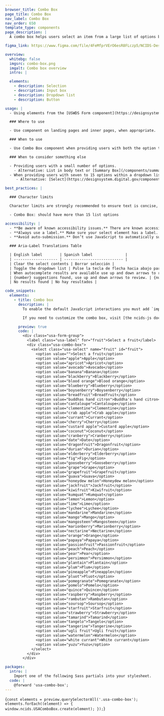 ```yaml
---
browser_title: Combo Box
page_title: Combo Box
nav_label: Combo Box
nav_order: 650
template_type: components
page_description: |
  A combo box helps users select an item from a large list of options by using a drop-down list or by typing in the desired option.

figma_link: https://www.figma.com/file/4FeMfprVErO6esR8FLczp5/NCIDS-Design-Kit?type=design&node-id=4563%3A16203&mode=design&t=9xNemHVdk0y2K4UA-1

overview:
  whitebg: false
  imgsrc: combo-box.png
  imgalt: Combo box overview
  intro: |

  elements:
    - description: Selection
    - description: Input box
    - description: Dropdown list
    - description: Button

usage: |
  - Using elements from the [USWDS Form component](https://designsystem.digital.gov/components/form) to add a label/call-to-action (CTA) with your combo box is recommended. Use this label/CTA to describe the list of options that users can choose from using the combo box.

  ### Where to use

  - Use component on landing pages and inner pages, when appropriate.

  ### When to use

  - Use Combo Box component when providing users with both the option to browse through a dropdown list and to type ahead within the search field to find a specific item from the list.

  ### When to consider something else

  - Providing users with a small number of options.
    - Alternative: List in body text or [Summary Box](/components/summary-box)
  - When providing users with seven to 15 options within a dropdown list to choose from.
     - Alternative: [Select](https://designsystem.digital.gov/components/select/)

best_practices: |

  ### Character limits

  Character limits are strongly recommended to ensure text is concise, scannable, and not visually distorted.

  - Combo Box: should have more than 15 list options

accessibility: |
  - **Be aware of known accessibility issues.** There are known accessibility issues with the original USWDS combo box component that were raised when testing with users of assistive technology. Incorporate fixes as they become available.
  - **Always use a label.** Make sure your select element has a label. Don’t replace it with the default menu option (e.g., removing the “State” label and having the menu read “Select a state” by default).
  - **Avoid auto-submission.** Don’t use JavaScript to automatically submit the form (or do anything else) when an option is selected. Auto-submission disrupts screen readers because they select each option as they read them.

  ### Aria-Label Translations Table

  | English label        | Spanish label               |
  | -------------------- | --------------------------- |
  | Clear the select contents | Borrar selección |
  | Toggle the dropdown list | Pulse la tecla de flecha hacia abajo para desplegar la lista de las opciones |
  | When autocomplete results are available use up and down arrows to review and enter to select. Touch device users, explore by touch or with swipe gestures.  | Si hay campos que se autocompletan, use las teclas de flecha para conocer las opciones y pulse la tecla Enter para seleccionar. En los dispositivos táctiles, navegue por la pantalla al tacto o deslizando un dedo. |
  | {number} suggestions found, use up and down arrows to review. | {number} sugerencias automáticas. Use flecha arriba o flecha abajo para escuchar las opciones.         |
  | No results found | No hay resultados |

code_snippets:
  elements:
    - title: Combo box
      description: |
        To enable the default JavaScript interactions you must add `import '@nciocpl/ncids-js/usa-combo-box/auto-init';` to the top of your JavaScript file.

        If you need to customize the combo box, visit [the ncids-js documentation site](/ncids-js/classes/usa_combo_box.USAComboBox.html) for more information on developing your own custom JavaScript.

      preview: true
      code: |
        <div class="usa-form-group">
          <label class="usa-label" for="fruit">Select a fruit</label>
          <div class="usa-combo-box">
            <select class="usa-select" name="fruit" id="fruit">
              <option value="">Select a fruit</option>
              <option value="apple">Apple</option>
              <option value="apricot">Apricot</option>
              <option value="avocado">Avocado</option>
              <option value="banana">Banana</option>
              <option value="blackberry">Blackberry</option>
              <option value="blood orange">Blood orange</option>
              <option value="blueberry">Blueberry</option>
              <option value="boysenberry">Boysenberry</option>
              <option value="breadfruit">Breadfruit</option>
              <option value="buddhas hand citron">Buddha's hand citron</option>
              <option value="cantaloupe">Cantaloupe</option>
              <option value="clementine">Clementine</option>
              <option value="crab apple">Crab apple</option>
              <option value="currant">Currant</option>
              <option value="cherry">Cherry</option>
              <option value="custard apple">Custard apple</option>
              <option value="coconut">Coconut</option>
              <option value="cranberry">Cranberry</option>
              <option value="date">Date</option>
              <option value="dragonfruit">Dragonfruit</option>
              <option value="durian">Durian</option>
              <option value="elderberry">Elderberry</option>
              <option value="fig">Fig</option>
              <option value="gooseberry">Gooseberry</option>
              <option value="grape">Grape</option>
              <option value="grapefruit">Grapefruit</option>
              <option value="guava">Guava</option>
              <option value="honeydew melon">Honeydew melon</option>
              <option value="jackfruit">Jackfruit</option>
              <option value="kiwifruit">Kiwifruit</option>
              <option value="kumquat">Kumquat</option>
              <option value="lemon">Lemon</option>
              <option value="lime">Lime</option>
              <option value="lychee">Lychee</option>
              <option value="mandarine">Mandarine</option>
              <option value="mango">Mango</option>
              <option value="mangosteen">Mangosteen</option>
              <option value="marionberry">Marionberry</option>
              <option value="nectarine">Nectarine</option>
              <option value="orange">Orange</option>
              <option value="papaya">Papaya</option>
              <option value="passionfruit">Passionfruit</option>
              <option value="peach">Peach</option>
              <option value="pear">Pear</option>
              <option value="persimmon">Persimmon</option>
              <option value="plantain">Plantain</option>
              <option value="plum">Plum</option>
              <option value="pineapple">Pineapple</option>
              <option value="pluot">Pluot</option>
              <option value="pomegranate">Pomegranate</option>
              <option value="pomelo">Pomelo</option>
              <option value="quince">Quince</option>
              <option value="raspberry">Raspberry</option>
              <option value="rambutan">Rambutan</option>
              <option value="soursop">Soursop</option>
              <option value="starfruit">Starfruit</option>
              <option value="strawberry">Strawberry</option>
              <option value="tamarind">Tamarind</option>
              <option value="tangelo">Tangelo</option>
              <option value="tangerine">Tangerine</option>
              <option value="ugli fruit">Ugli fruit</option>
              <option value="watermelon">Watermelon</option>
              <option value="white currant">White currant</option>
              <option value="yuzu">Yuzu</option>
            </select>
          </div>
        </div>

packages:
  intro: |
    Import one of the following Sass partials into your stylesheet.
  code: |
    @forward 'usa-combo-box';
---
```


<NciDsJsInit path={props.pageContext.pagePath}>{`
	const elements = preview.querySelectorAll('.usa-combo-box');
	elements.forEach((element) => {
		window.ncids.USAComboBox.create(element);
	});
`}</NciDsJsInit>
